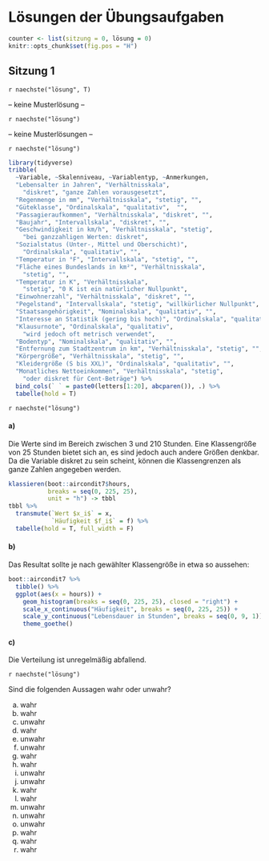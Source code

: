 # Lösungen der Übungsaufgaben {-}

```r
counter <- list(sitzung = 0, lösung = 0)
knitr::opts_chunk$set(fig.pos = "H")
```

## Sitzung 1 {-}

`r naechste("lösung", T)`

-- keine Musterlösung --

`r naechste("lösung")`

-- keine Musterlösungen --

`r naechste("lösung")`

```r
library(tidyverse)
tribble(
  ~Variable, ~Skalenniveau, ~Variablentyp, ~Anmerkungen,
  "Lebensalter in Jahren", "Verhältnisskala",
    "diskret", "ganze Zahlen vorausgesetzt",
  "Regenmenge in mm", "Verhältnisskala", "stetig", "",
  "Güteklasse", "Ordinalskala", "qualitativ",  "",
  "Passagieraufkommen", "Verhältnisskala", "diskret", "",
  "Baujahr", "Intervallskala", "diskret", "",
  "Geschwindigkeit in km/h", "Verhältnisskala", "stetig",
    "bei ganzzahligen Werten: diskret",
  "Sozialstatus (Unter-, Mittel und Oberschicht)",
    "Ordinalskala", "qualitativ", "",
  "Temperatur in °F", "Intervallskala", "stetig", "",
  "Fläche eines Bundeslands in km²", "Verhältnisskala",
    "stetig", "",
  "Temperatur in K", "Verhältnisskala",
    "stetig", "0 K ist ein natürlicher Nullpunkt",
  "Einwohnerzahl", "Verhältnisskala", "diskret", "",
  "Pegelstand", "Intervallskala", "stetig", "willkürlicher Nullpunkt",
  "Staatsangehörigkeit", "Nominalskala", "qualitativ", "",
  "Interesse an Statistik (gering bis hoch)", "Ordinalskala", "qualitativ", "",
  "Klausurnote", "Ordinalskala", "qualitativ",
    "wird jedoch oft metrisch verwendet",
  "Bodentyp", "Nominalskala", "qualitativ", "",
  "Entfernung zum Stadtzentrum in km", "Verhältnisskala", "stetig", "",
  "Körpergröße", "Verhältnisskala", "stetig", "",
  "Kleidergröße (S bis XXL)", "Ordinalskala", "qualitativ", "",
  "Monatliches Nettoeinkommen", "Verhältnisskala", "stetig",
    "oder diskret für Cent-Beträge") %>%
  bind_cols(` ` = paste0(letters[1:20], abcparen()), .) %>%
  tabelle(hold = T)
```

`r naechste("lösung")`

#### a)

Die Werte sind im Bereich zwischen 3 und 210 Stunden. Eine Klassengröße von 25 Stunden bietet sich an, es sind jedoch auch andere Größen denkbar. Da die Variable diskret zu sein scheint, können die Klassengrenzen als ganze Zahlen angegeben werden.

```r

klassieren(boot::aircondit7$hours,
           breaks = seq(0, 225, 25),
           unit = "h") -> tbbl
tbbl %>%
  transmute(`Wert $x_i$` = x,
            `Häufigkeit $f_i$` = f) %>%
  tabelle(hold = T, full_width = F)
```

#### b)

Das Resultat sollte je nach gewählter Klassengröße in etwa so aussehen:

```r
boot::aircondit7 %>%
  tibble() %>%
  ggplot(aes(x = hours)) +
    geom_histogram(breaks = seq(0, 225, 25), closed = "right") +
    scale_x_continuous("Häufigkeit", breaks = seq(0, 225, 25)) +
    scale_y_continuous("Lebensdauer in Stunden", breaks = seq(0, 9, 1)) +
    theme_goethe()
```

#### c)

Die Verteilung ist unregelmäßig abfallend.

`r naechste("lösung")`

Sind die folgenden Aussagen wahr oder unwahr?

a) wahr
a) wahr
a) unwahr
a) wahr
a) unwahr
a) unwahr
a) wahr
a) wahr
a) unwahr
a) unwahr
a) wahr
a) wahr
a) unwahr
a) unwahr
a) unwahr
a) wahr
a) wahr
a) wahr
